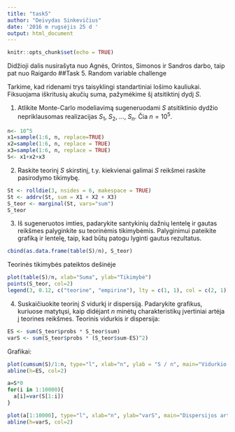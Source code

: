 ```yaml
---
title: "task5"
author: "Deivydas Sinkevičius"
date: '2016 m rugsėjis 25 d '
output: html_document
---
```


```r
knitr::opts_chunk$set(echo = TRUE)
```

Didžioji dalis nusirašyta nuo Agnės, Orintos, Simonos ir Sandros darbo, taip pat nuo Raigardo
##Task 5. Random variable challenge

Tarkime, kad ridenami trys taisyklingi standartiniai lošimo kauliukai. Fiksuojama iškritusių akučių suma, pažymėkime šį atsitiktinį dydį $S$.

   1.  Atlikite Monte-Carlo modeliavimą sugeneruodami $S$ atsitiktinio dydžio nepriklausomas realizacijas $S_1$, $S_2$, ..., $S_n$. Čia $n=10^5$.
   
```r
n<- 10^5
x1=sample(1:6, n, replace=TRUE)
x2=sample(1:6, n, replace = TRUE)
x3=sample(1:6, n, replace = TRUE)
S<- x1+x2+x3

```

  2.  Raskite teorinį $S$ skirstinį, t.y. kiekvienai galimai $S$ reikšmei raskite pasirodymo tikimybę.
  
```r
St <- rolldie(3, nsides = 6, makespace = TRUE)
St <- addrv(St, sum = X1 + X2 + X3)
S_teor <- marginal(St, vars="sum")
S_teor

```

  3.   Iš sugeneruotos imties, padarykite santykinių dažnių lentelę ir gautas reikšmes palyginkite su teorinėmis tikimybėmis. Palyginimui pateikite grafiką ir lentelę, taip, kad būtų patogu lyginti gautus rezultatus.
  
```r
cbind(as.data.frame(table(S)/n), S_teor)

```
Teorinės tikimybės pateiktos dešinėje
```r
plot(table(S)/n, xlab="Suma", ylab="Tikimybė")
points(S_teor, col=2)
legend(3, 0.12, c("teorine", "empirine"), lty = c(1, 1), col = c(2, 1))

```


   4. Suskaičiuokite teorinį $S$ vidurkį ir dispersiją. Padarykite grafikus, kuriuose matytųsi, kaip didėjant $n$ minėtų charakteristikų įvertiniai artėja į teorines reikšmes.
   Teorinis vidurkis ir dispersija:
   
```r
ES <- sum(S_teor$probs * S_teor$sum)
varS <- sum(S_teor$probs * (S_teor$sum-ES)^2)
```
Grafikai:
```r
plot(cumsum(S)/1:n, type="l", xlab="n", ylab = "S / n", main="Vidurkio artejimas į teorinį", ylim = c(10,11))
abline(h=ES, col=2)
```
```r
a=S*0
for(i in 1:10000){
  a[i]=var(S[1:i])
}

plot(a[1:10000], type="l", xlab="n", ylab="varS", main="Dispersijos artėjimas į teorinę", ylim = c(6,12))
abline(h=varS, col=2)
```

